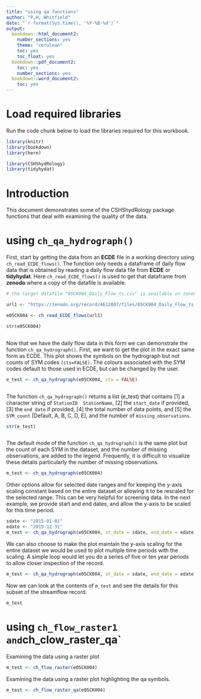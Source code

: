 ---
title: "using qa functions"
author: "P,H, Whitfield"
date: "`r format(Sys.time(), '%Y-%B-%d')`"
output:
  bookdown::html_document2:
    number_sections: yes
    theme: "cerulean"
    toc: yes
    toc_float: yes
  bookdown::pdf_document2:
    toc: yes
    number_sections: yes
  bookdown::word_document2:
    toc: yes
---

# Load required libraries

Run the code chunk below to load the libraries required for this workbook.

```{R, warning = FALSE, message = FALSE}
library(knitr)
library(bookdown)
library(here)

library(CSHShydRology)
library(tidyhydat)

```

# Introduction

This document demonstrates some of the CSHShydRology package functions that deal with examining the quality of the data.


# using `ch_qa_hydrograph()`

First, start by getting the data from an __ECDE__ file in a working directory using `ch_read_ECDE_flows()`. The function only needs a dataframe of daily flow data that is obtained by reading a daily flow data file from __ECDE__ or __tidyhydat__.   Here `ch_read_ECDE_flows()` is used to get that dataframe from __zenodo__ where a copy of the datafile is available.  


```{r, echo=TRUE}

# the target datafile "05CK004_Daily_Flow_ts.csv" is available on zenondo 

url1 <- "https://zenodo.org/record/4612007/files/05CK004_Daily_Flow_ts.csv?download=1"

e05CK004 <- ch_read_ECDE_flows(url1)

str(e05CK004)



```

Now that we have the daily flow data in this form we can demonstrate the function `ch_qa_hydrograph()`.  First, we want to get the plot in the exact same form as ECDE. This plot shows the symbols on the hydrograph but not counts of SYM codes `(cts=FALSE)`. The colours associated with the SYM codes default to those used in ECDE, but can be changed by the user.  


```{r, echo=TRUE, fig.width=9, fig.height=5 , fig.cap = "Figure 1. The daily streamflow plot with quality flags as would be generated in ECDE."}

e_test <- ch_qa_hydrograph(e05CK004, cts = FALSE)



```

  

The function `ch_qa_hydrograph()` returns a list (e_test) that contains [1] a character string of `StationID  StationName`, [2] the `start_date` if provided, [3] the `end_date` if provided, [4] the total number of data points, and [5] the `SYM_count`  [Default, A, B, C, D, E], and the number of `missing_observations`.

```{r, echo=TRUE, fig.width=9, fig.height=5}

str(e_test)



```


The default mode of the function `ch_qa_hydrograph()`  is the same  plot but the count of each SYM in the dataset, and the number of missing observations, are added to the legend. Frequently, it is difficult to visualize these details particularly the number of missing observations.


```{r, echo=TRUE,fig.width=9, fig.height=5, fig.cap = "Figure 2. The default plot provides counts of symbol codes and the number of missing days in the legend."}


m_test <- ch_qa_hydrograph(e05CK004)


```

Other options allow for selected date ranges and for keeping the y-axis scaling constant based on the entire dataset or allowing it to be rescaled for the selected range. This can be very helpful for screening data.  In the next example, we provide start and end dates, and allow the y-axis to be scaled for this time period.

```{r, echo=TRUE,fig.width=9, fig.height=5, fig.cap = "Figure 3. Plot with code counts and the y-axis scaled based on this time period."}


sdate <- "2015-01-01"
edate <- "2019-12-31"
m_test <- ch_qa_hydrograph(e05CK004, st_date = sdate, end_date = edate)

```



We can also choose to make the plot maintain the y-axis scaling for the entire dataset we would be used to plot multiple time periods with the scaling.  A simple loop would let you do a series of five or ten year periods to allow closer inspection of the record.  

```{r, echo=TRUE,fig.width=9, fig.height=5, fig.cap = "Figure 4. Plot with code counts for a selected time period with y-axis as for the entire dataset."}

m_test <- ch_qa_hydrograph(e05CK004, st_date = sdate, end_date = edate, rescale = TRUE)

```


Now we can look at the contents of `m_test` and see the details for this subset of the streamflow record.

```{r, echo=TRUE,fig.width=9, fig.height=5}

m_test

```

# using `ch_flow_raster1 and `ch_clow_raster_qa`

Examining the data using a raster plot


```{r, echo=TRUE,fig.width=9, fig.height=5, fig.cap = "Figure 5. Raster plot of flow magnitudes."}

m_test <- ch_flow_raster(e05CK004)

```

Examining the data using a raster plot highlighting the qa symbols.


```{r, echo=TRUE,fig.width=9, fig.height=5, fig.cap = "Figure 4. Raster plot of flows showing qa flags."}

m_test <- ch_flow_raster_qa(e05CK004)

```
